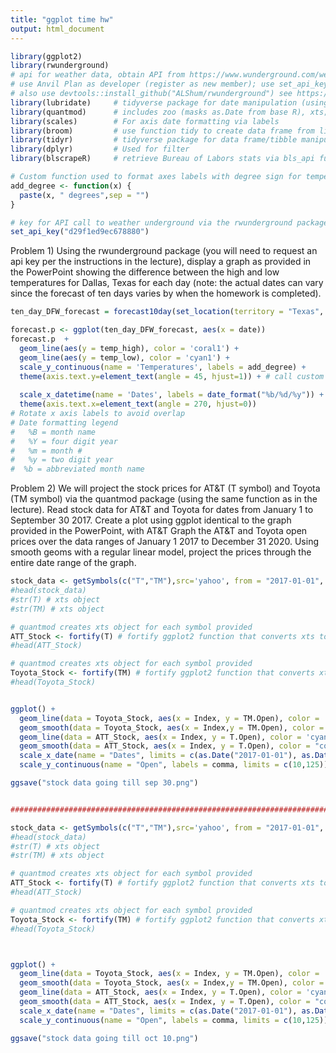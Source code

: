 ---
title: "ggplot time hw"
output: html_document
---


```{r libraries and functions}
library(ggplot2)
library(rwunderground) 
# api for weather data, obtain API from https://www.wunderground.com/weather/api/d/pricing.html
# use Anvil Plan as developer (register as new member); use set_api_key and forecast10day
# also use devtools::install_github("ALShum/rwunderground") see https://github.com/alshum/rwunderground
library(lubridate)     # tidyverse package for date manipulation (using function mdy)
library(quantmod)      # includes zoo (masks as.Date from base R), xts; used for getSymbols 
library(scales)        # For axis date formatting via labels
library(broom)         # use function tidy to create data frame from lists
library(tidyr)         # tidyverse package for data frame/tibble manipulation (using function spread)
library(dplyr)         # Used for filter
library(blscrapeR)     # retrieve Bureau of Labors stats via bls_api function

# Custom function used to format axes labels with degree sign for temperatures
add_degree <- function(x) {
  paste(x, " degrees",sep = "")
} 

# key for API call to weather underground via the rwunderground package. Can set the api key in the call, in advance via "set_api_key" or set in .Renviron file by adding WUNDERGROUNDID = "api key"
set_api_key("d29f1ed9ec678880")

```



Problem 1) Using the rwunderground package (you will need to request an api key per the instructions in the lecture), display a graph as provided in the PowerPoint showing the difference between the high and low temperatures for Dallas, Texas for each day (note: the actual dates can vary since the forecast of ten days varies by when the homework is completed).
```{r dates with weather via API}

ten_day_DFW_forecast = forecast10day(set_location(territory = "Texas", city = "Dallas"))

forecast.p <- ggplot(ten_day_DFW_forecast, aes(x = date))
forecast.p  + 
  geom_line(aes(y = temp_high), color = 'coral1') + 
  geom_line(aes(y = temp_low), color = 'cyan1') +
  scale_y_continuous(name = 'Temperatures', labels = add_degree) + 
  theme(axis.text.y=element_text(angle = 45, hjust=1)) + # call custom function to add degree symbol
  
  scale_x_datetime(name = 'Dates', labels = date_format("%b/%d/%y")) + 
  theme(axis.text.x=element_text(angle = 270, hjust=0))  
# Rotate x axis labels to avoid overlap
# Date formatting legend
#   %B = month name
#   %Y = four digit year
#   %m = month #
#   %y = two digit year
#  %b = abbreviated month name

```

Problem 2) We will project the stock prices for AT&T (T symbol) and Toyota (TM symbol) via the quantmod package (using the same function as in the lecture). Read stock data for AT&T and Toyota for dates from January 1 to September 30 2017. Create a plot using ggplot identical to the graph provided in the PowerPoint, with AT&T Graph the AT&T and Toyota open prices over the data ranges of January 1 2017 to December 31 2020. Using smooth geoms with a regular linear model, project the prices through the entire date range of the graph.
```{r stock data and exponential growth}


stock_data <- getSymbols(c("T","TM"),src='yahoo', from = "2017-01-01", to = "2017-09-30")
#head(stock_data)
#str(T) # xts object
#str(TM) # xts object

# quantmod creates xts object for each symbol provided
ATT_Stock <- fortify(T) # fortify ggplot2 function that converts xts to usable data frame (old solution)
#head(ATT_Stock)

# quantmod creates xts object for each symbol provided
Toyota_Stock <- fortify(TM) # fortify ggplot2 function that converts xts to usable data frame (old solution)
#head(Toyota_Stock)


ggplot() + 
  geom_line(data = Toyota_Stock, aes(x = Index, y = TM.Open), color = 'coral1') +
  geom_smooth(data = Toyota_Stock, aes(x = Index,y = TM.Open), color = "coral1", method = "lm", fullrange = TRUE) + 
  geom_line(data = ATT_Stock, aes(x = Index, y = T.Open), color = 'cyan1') +
  geom_smooth(data = ATT_Stock, aes(x = Index, y = T.Open), color = "coral1", method = "lm", fullrange = TRUE) +
  scale_x_date(name = "Dates", limits = c(as.Date("2017-01-01"), as.Date("2020-12-31"))) + 
  scale_y_continuous(name = "Open", labels = comma, limits = c(10,125))

ggsave("stock data going till sep 30.png")


################################################################################################

stock_data <- getSymbols(c("T","TM"),src='yahoo', from = "2017-01-01", to = "2017-10-09")
#head(stock_data)
#str(T) # xts object
#str(TM) # xts object

# quantmod creates xts object for each symbol provided
ATT_Stock <- fortify(T) # fortify ggplot2 function that converts xts to usable data frame (old solution)
#head(ATT_Stock)

# quantmod creates xts object for each symbol provided
Toyota_Stock <- fortify(TM) # fortify ggplot2 function that converts xts to usable data frame (old solution)
#head(Toyota_Stock)



ggplot() + 
  geom_line(data = Toyota_Stock, aes(x = Index, y = TM.Open), color = 'coral1') +
  geom_smooth(data = Toyota_Stock, aes(x = Index,y = TM.Open), color = "coral1", method = "lm", fullrange = TRUE) + 
  geom_line(data = ATT_Stock, aes(x = Index, y = T.Open), color = 'cyan1') +
  geom_smooth(data = ATT_Stock, aes(x = Index, y = T.Open), color = "coral1", method = "lm", fullrange = TRUE) +
  scale_x_date(name = "Dates", limits = c(as.Date("2017-01-01"), as.Date("2020-12-31"))) + 
  scale_y_continuous(name = "Open", labels = comma, limits = c(10,125))

ggsave("stock data going till oct 10.png")

```
